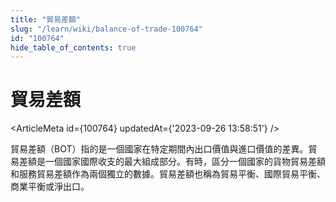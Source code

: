 ```yaml
---
title: "貿易差額"
slug: "/learn/wiki/balance-of-trade-100764"
id: "100764"
hide_table_of_contents: true
---
```



# 貿易差額

<ArticleMeta id={100764} updatedAt={'2023-09-26 13:58:51'} />
<div className='border-solid border-b border-t-0 my-4 border-[var(--ifm-color-gray-300)]' />

貿易差額（BOT）指的是一個國家在特定期間內出口價值與進口價值的差異。貿易差額是一個國家國際收支的最大組成部分。有時，區分一個國家的貨物貿易差額和服務貿易差額作為兩個獨立的數據。貿易差額也稱為貿易平衡、國際貿易平衡、商業平衡或淨出口。
